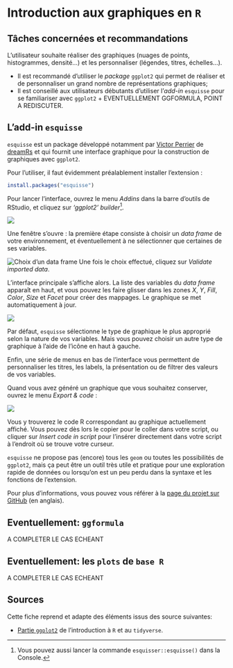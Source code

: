 # Introduction aux graphiques en `R`

## Tâches concernées et recommandations

L'utilisateur souhaite réaliser des graphiques (nuages de points, histogrammes, densité...) et les personnaliser (légendes, titres, échelles...).

::: {.recommandation data-latex=""}

* Il est recommandé d'utiliser le *package* `ggplot2` qui permet de réaliser et de personnaliser un grand nombre de représentations graphiques;
* Il est conseillé aux utilisateurs débutants d'utiliser l'*add-in* `esquisse` pour se familiariser avec `ggplot2` + EVENTUELLEMENT GGFORMULA, POINT A REDISCUTER.
:::

## L'add-in `esquisse`

`esquisse` est un package développé notamment par [Victor Perrier](https://twitter.com/_pvictorr) de [dreamRs](https://www.dreamrs.fr/) et qui fournit une interface graphique pour la construction de graphiques avec `ggplot2`.

Pour l'utiliser, il faut évidemment préalablement installer l'extension :

```r
install.packages("esquisse")
```

Pour lancer l'interface, ouvrez le menu *Addins* dans la barre d'outils de RStudio, et cliquez sur *'ggplot2' builder*^[Vous pouvez aussi lancer la commande `esquisser::esquisse()` dans la Console.].

![](./pics/intro_graphiques/esquisse_addin_menu.png)

Une fenêtre s'ouvre : la première étape consiste à choisir un *data frame* de votre environnement, et éventuellement à ne sélectionner que certaines de ses variables.

![Choix d'un data frame](./pics/intro_graphiques/esquisse_choose_dataset.png)
Une fois le choix effectué, cliquez sur *Validate imported data*.

L'interface principale s'affiche alors. La liste des variables du *data frame* apparaît en haut, et vous pouvez les faire glisser dans les zones *X*, *Y*, *Fill*, *Color*, *Size* et *Facet* pour créer des mappages. Le graphique se met automatiquement à jour.


![](./pics/intro_graphiques/esquisse_plot.png)

Par défaut, `esquisse` sélectionne le type de graphique le plus approprié selon la nature de vos variables. Mais vous pouvez choisir un autre type de graphique à l'aide de l'icône en haut à gauche.

Enfin, une série de menus en bas de l'interface vous permettent de personnaliser les titres, les labels, la présentation ou de filtrer des valeurs de vos variables.

Quand vous avez généré un graphique que vous souhaitez conserver, ouvrez le menu *Export & code* :

![](./pics/intro_graphiques/esquisse_export.png)

Vous y trouverez le code R correspondant au graphique actuellement affiché. Vous pouvez dès lors le copier pour le coller dans votre script, ou cliquer sur *Insert code in script* pour l'insérer directement dans votre script à l'endroit où se trouve votre curseur.

`esquisse` ne propose pas (encore) tous les `geom` ou toutes les possibilités de `ggplot2`, mais ça peut être un outil très utile et pratique pour une exploration rapide de données ou lorsqu'on est un peu perdu dans la syntaxe et les fonctions de l'extension.

Pour plus d'informations, vous pouvez vous référer à la [page du projet sur GitHub](https://github.com/dreamRs/esquisse) (en anglais).

## Eventuellement: `ggformula`

A COMPLETER LE CAS ECHEANT

## Eventuellement: les `plots` de `base R`

A COMPLETER LE CAS ECHEANT

## Sources

Cette fiche reprend et adapte des éléments issus des source suivantes:

- [Partie `ggplot2`](https://juba.github.io/tidyverse/08-ggplot2.html) de l'introduction à `R` et au `tidyverse`.
